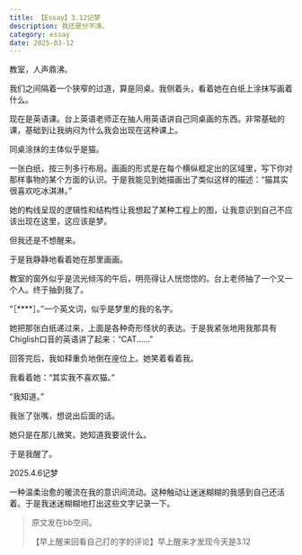 ```yaml
---
title: 【Essay】3.12记梦
description: 我还是分不清。 
category: essay
date: 2025-03-12
---
```



<UpdatedSpan text="[2025-03-17 updated] 稍微修改了末尾的补充语。" />

教室，人声鼎沸。

我们之间隔着一个狭窄的过道，算是同桌。我侧着头，看着她在白纸上涂抹写画着什么。

现在是英语课。台上英语老师正在抽人用英语讲自己同桌画的东西。非常基础的课，基础到让我纳闷为什么我会出现在这种课上。

同桌涂抹的主体似乎是猫。

一张白纸，按三列多行布局。画画的形式是在每个横纵框定出的区域里，写下你对那样事物的某个方面的认识。于是我能见到她描画出了类似这样的描述：“猫其实很喜欢吃冰淇淋。”

她的构线呈现的逻辑性和结构性让我想起了某种工程上的图，让我意识到自己不应该出现在这里，这应该是梦。

但我还是不想醒来。

于是我静静地看着她在那里画画。

教室的窗外似乎是流光倾泻的午后，明亮得让人恍惚惚的。台上老师抽了一个又一个人。终于抽到我了。

“［****］。”一个英文词，似乎是梦里的我的名字。

她把那张白纸递过来，上面是各种奇形怪状的表达。于是我紧张地用我那具有Chiglish口音的英语讲了起来：“CAT......”

回答完后，我如释重负地倒在座位上。她笑着看着我。

我看着她：“其实我不喜欢猫。”

“我知道。”

我张了张嘴，想说出后面的话。

她只是在那儿微笑。她知道我要说什么。

于是我醒了。

2025.4.6记梦

一种温柔治愈的暖流在我的意识间流动。这种触动让迷迷糊糊的我感到自己还活着。于是我迷迷糊糊地打出这些文字记录一下。

> 原文发在bb空间。
> 
> 【早上醒来回看自己打的字的评论】早上醒来才发现今天是3.12